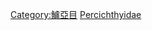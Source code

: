{{Catnav|頁面分類|自然科学|……|动物|……|鱼类|……|鱸亞目}}
{{Catnav|頁面分類|...|輻鰭魚綱|鲈形目|鱸亞目}}
{{Catmore}}
{{Commonscat|Percichthyidae}}

[[Category:鱸亞目|Category:鱸亞目]]
[[Category:真鲈亚目|Percichthyidae]]